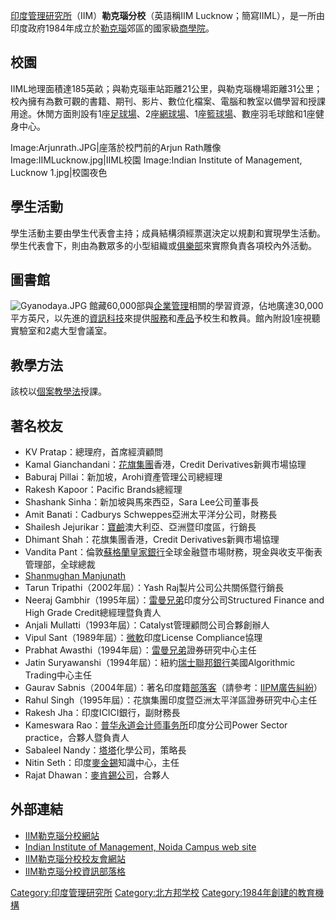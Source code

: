 {{Link style|time=2015-12-11T08:28:38+00:00}}
{{Infobox university
| name           = 印度管理研究所勒克瑙分校（IIML）
|native_name     = भारतीय प्रबंधन संस्थान, लखनऊ
| image          = 
|motto           = सुप्रबन्धे राष्ट्र समृद्धि  
|mottoeng        = 
| established    = 1984
| type           = [[國立大學|國立]][[商學院|商學院]]
| director       = [[:en:Dr._Devi_Singh|Devi Singh博士]]
| city           = [[勒克瑙|勒克瑙]]
| state          = [[北方邦|北方邦]]
| country        = [[印度|印度]]
| students       = 726
| postgrad       = 46
| faculty        = 64
| campus         = [[市區|市區]]
| website        = [http://www.iiml.ac.in/ www.iiml.ac.in] 
}}

[[印度管理研究所|印度管理研究所]]（IIM）'''勒克瑙分校'''（英語稱IIM Lucknow；簡寫IIML），是一所由印度政府1984年成立於[[勒克瑙|勒克瑙]]郊區的國家級[[商學院|商學院]]。

==校園==
IIML地理面積達185英畝；與勒克瑙車站距離21公里，與勒克瑙機場距離31公里；校內擁有為數可觀的書籍、期刊、影片、數位化檔案、電腦和教室以備學習和授課用途。休閒方面則設有1座[[足球場|足球場]]、2座[[網球場|網球場]]、1座[[籃球場|籃球場]]、數座羽毛球館和1座健身中心。
<gallery>
Image:Arjunrath.JPG|座落於校門前的Arjun Rath雕像
Image:IIMLucknow.jpg|IIML校園
Image:Indian Institute of Management, Lucknow 1.jpg|校園夜色
</gallery>

==學生活動==
學生活動主要由學生代表會主持；成員結構須經票選決定以規劃和實現學生活動。學生代表會下，則由為數眾多的小型組織或[[俱樂部|俱樂部]]來實際負責各項校內外活動。

==圖書館==
[[Image:Gyanodaya.JPG|thumb]]
館藏60,000部與[[企業管理|企業管理]]相關的學習資源，佔地廣達30,000平方英尺，以先進的[[資訊科技|資訊科技]]來提供[[服務|服務]]和[[產品|產品]]予校生和教員。館內附設1座視聽實驗室和2處大型會議室。

==教學方法==
該校以[[個案教學法|個案教學法]]授課。

==著名校友==
* KV Pratap：總理府，首席經濟顧問
* Kamal Gianchandani：[[花旗集團|花旗集團]]香港，Credit Derivatives新興市場協理
* Baburaj Pillai：新加坡，Arohi資產管理公司總經理
* Rakesh Kapoor：Pacific Brands總經理
* Shashank Sinha：新加坡與馬來西亞，Sara Lee公司董事長
* Amit Banati：Cadburys Schweppes亞洲太平洋分公司，財務長
* Shailesh Jejurikar：[[寶鹼|寶鹼]]澳大利亞、亞洲暨印度區，行銷長
* Dhimant Shah：花旗集團香港，Credit Derivatives新興市場協理
* Vandita Pant：倫敦[[蘇格蘭皇家銀行|蘇格蘭皇家銀行]]全球金融暨市場財務，現金與收支平衡表管理部，全球總裁
*[[:en:Shanmughan_Manjunath|Shanmughan Manjunath]]
* Tarun Tripathi（2002年屆）：Yash Raj製片公司公共關係暨行銷長 
* Neeraj Gambhir（1995年屆）：[[雷曼兄弟|雷曼兄弟]]印度分公司Structured Finance and High Grade Credit總經理暨負責人
* Anjali Mullatti（1993年屆）：Catalyst管理顧問公司合夥創辦人
* Vipul Sant（1989年屆）：[[微軟|微軟]]印度License Compliance協理
* Prabhat Awasthi（1994年屆）：[[雷曼兄弟|雷曼兄弟]]證券研究中心主任
* Jatin Suryawanshi（1994年屆）：紐約[[瑞士聯邦銀行|瑞士聯邦銀行]]美國Algorithmic Trading中心主任
* Gaurav Sabnis（2004年屆）：著名印度籍[[部落客|部落客]]（請參考：[[:en:The_Indian_Institute_of_Planning_and_Management_(IIPM)_advertising_controversy|IIPM廣告糾紛]]）
* Rahul Singh（1995年屆）：花旗集團印度暨亞洲太平洋區證券研究中心主任 
* Rakesh Jha：印度ICICI銀行，副財務長
* Kameswara Rao：[[普华永道会计师事务所|普华永道会计师事务所]]印度分公司Power Sector practice，合夥人暨負責人 
* Sabaleel Nandy：[[塔塔|塔塔]]化學公司，策略長
* Nitin Seth：印度[[麥肯錫公司|麥金錫]]知識中心，主任
* Rajat Dhawan：[[麥肯錫公司|麥肯錫公司]]，合夥人

==外部連結==
{{Commonscat|Indian Institute of Management Lucknow|印度管理研究所勒克瑙分校}}
* [http://www.iiml.ac.in IIM勒克瑙分校網站]{{Wayback|url=http://www.iiml.ac.in/ |date=20120413144029 }}
* [https://web.archive.org/web/20100216020614/http://iimlnc.ac.in/ Indian Institute of Management, Noida Campus web site]
* [http://www.iiml.org IIM勒克瑙分校校友會網站]{{Wayback|url=http://www.iiml.org/ |date=20190321190325 }}
* [http://iimlucknow.wordpress.com IIM勒克瑙分校資訊部落格]{{Wayback|url=http://iimlucknow.wordpress.com/ |date=20130813070810 }}

[[Category:印度管理研究所|Category:印度管理研究所]]
[[Category:北方邦学校|Category:北方邦学校]]
[[Category:1984年創建的教育機構|Category:1984年創建的教育機構]]